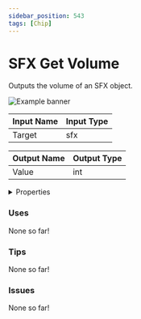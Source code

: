 ```yaml
---
sidebar_position: 543
tags: [Chip]
---
```


# SFX Get Volume

Outputs the volume of an SFX object.



![Example banner](./assets/aaf39143-c5dc-47cd-ad85-c659c3035cab.svg)

| Input Name | Input Type |
|-----------|-----------|
| Target | sfx |

| Output Name | Output Type |
|-----------|-----------|
| Value | int |


<details>
  <summary>Properties</summary>
  <div>
    <div>
    <table>
      <thead>
        <tr>
          <th>Is beta required?</th>
          <th>❌</th>
        </tr>
        <tr>
          <th>Is this chip a trolling risk?</th>
          <th>❌</th>
        </tr>
        <tr>
          <th>Chip UUID</th>
          <th>aaf39143-c5dc-47cd-ad85-c659c3035cab</th>
        </tr>
      </thead>
    </table>
    </div>
  </div>
</details>

### Uses

None so far!

### Tips

None so far!

### Issues

None so far!